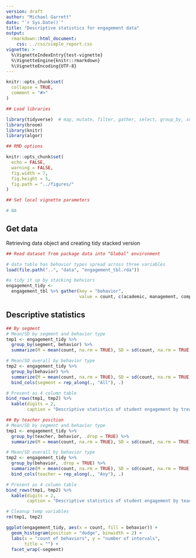 ```yaml
---
version: draft
author: "Michael Garrett"
date: "`r Sys.Date()`"
title: "Descriptive statistics for engagement data"
output: 
  rmarkdown::html_document:
    css: ../css/simple_report.css
vignette: >
  %\VignetteIndexEntry{test-vignette}
  %\VignetteEngine{knitr::rmarkdown}
  %\VignetteEncoding{UTF-8}
---
```


```r
knitr::opts_chunk$set(
  collapse = TRUE,
  comment = "#>"
)
```

```r
## Load libraries

library(tidyverse)  # map, mutate, filter, gather, select, group_by, summarize
library(broom)
library(knitr)
library(algor)

## RMD options

knitr::opts_chunk$set(
  echo = FALSE,
  warning = FALSE,
  fig.width = 7, 
  fig.height = 5,
  fig.path = "../figures/"
)

## Set local vignette parameters

# NA
```

## Get data

Retrieving data object and creating tidy stacked version

```r

## Read dataset from package data into "Global" environment

# data table has behovior types spread across three variables
load(file.path("..", "data", "engagement_tbl.rda"))

#a tidy it up by stacking behviors
engagement_tidy <- 
  engagement_tbl %>% gather(key = "behavior", 
                            value = count, c(academic, management, competing))

```

## Descriptive statistics

```r

## By segment
# Mean/SD by segment and behavior type
tmp1 <- engagement_tidy %>% 
  group_by(segment, behavior) %>% 
  summarize(M = mean(count, na.rm = TRUE), SD = sd(count, na.rm = TRUE))

# Mean/SD overall by behavior type
tmp2 <- engagement_tidy %>% 
  group_by(behavior) %>% 
  summarize(M = mean(count, na.rm = TRUE), SD = sd(count, na.rm = TRUE)) %>% 
  bind_cols(segment = rep_along(., "All"), .)

# Present as 4 column table
bind_rows(tmp1, tmp2) %>% 
  kable(digits = 2, 
        caption = "Descriptive statistics of student engagement by treatment segment")

## By teacher position
# Mean/SD by segment and behavior type
tmp1 <- engagement_tidy %>% 
  group_by(teacher, behavior, .drop = TRUE) %>% 
  summarize(M = mean(count, na.rm = TRUE), SD = sd(count, na.rm = TRUE))

# Mean/SD overall by behavior type
tmp2 <- engagement_tidy %>% 
  group_by(behavior, .drop = TRUE) %>% 
  summarize(M = mean(count, na.rm = TRUE), SD = sd(count, na.rm = TRUE)) %>% 
  bind_cols(teacher = rep_along(., "Any"), .)

# Present as 4 column table
bind_rows(tmp1, tmp2) %>% 
  kable(digits = 2, 
        caption = "Descriptive statistics of student engagement by teacher position")

# Cleanup temp variables
rm(tmp1, tmp2)

```

```r

ggplot(engagement_tidy, aes(x = count, fill = behavior)) + 
  geom_histogram(position = "dodge", binwidth = 2) +
  labs(x = "count of behaviors", y = "number of intervals",
       title = "") +
  facet_wrap(~segment)

```

